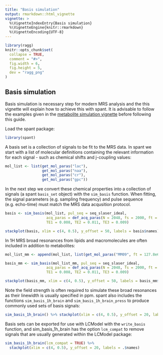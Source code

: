 ```yaml
---
title: "Basis simulation"
output: rmarkdown::html_vignette
vignette: >
  %\VignetteIndexEntry{Basis simulation}
  %\VignetteEngine{knitr::rmarkdown}
  %\VignetteEncoding{UTF-8}
---
```


```r
library(ragg)
knitr::opts_chunk$set(
  collapse = TRUE,
  comment = "#>",
  fig.width = 6,
  fig.height = 5,
  dev = "ragg_png"
)
```

## Basis simulation

Basis simulation is necessary step for modern MRS analysis and the this vignette will explain how to achieve this with spant. It is advisable to follow the examples given in the [metabolite simulation vignette](spant-metabolite-simulation.html) before following this guide.

Load the spant package:

```r
library(spant)
```

A basis set is a collection of signals to be fit to the MRS data. In spant we start with  a list of molecular definitions containing the relevant information for each signal - such as chemical shifts and j-coupling values:

```r
mol_list <- list(get_mol_paras("lac"),
                 get_mol_paras("naa"),
                 get_mol_paras("cr"),
                 get_mol_paras("gpc"))
```

In the next step we convert these chemical properties into a collection of signals (a spant `basis_set` object) with the `sim_basis` function. When fitting, the signal parameters (e.g. sampling frequency) and pulse sequence (e.g. echo-time) must match the MRS data acqusition protocol.

```r
basis <- sim_basis(mol_list, pul_seq = seq_slaser_ideal,
                   acq_paras = def_acq_paras(N = 2048, fs = 2000, ft = 127.8e6),
                   TE1 = 0.008, TE2 = 0.011, TE3 = 0.009)

stackplot(basis, xlim = c(4, 0.5), y_offset = 50, labels = basis$names)
```

In 1H MRS broad resonances from lipids and macromolecules are often included in addition to metabolites:

```r
mol_list_mm <- append(mol_list, list(get_mol_paras("MM09", ft = 127.8e6)))

basis_mm <- sim_basis(mol_list_mm, pul_seq = seq_slaser_ideal,
                   acq_paras = def_acq_paras(N = 2048, fs = 2000, ft = 127.8e6),
                   TE1 = 0.008, TE2 = 0.011, TE3 = 0.009)

stackplot(basis_mm, xlim = c(4, 0.5), y_offset = 50, labels = basis_mm$names)
```

Note the field strength is often required to simulate these broad resonances as their linewidth is usually specified in ppm. spant also includes the functions `sim_basis_1h_brain` and
`sim_basis_1h_brain_press` to produce commonly used sets of basis signals:

```r
sim_basis_1h_brain() %>% stackplot(xlim = c(4, 0.5), y_offset = 20, labels = .$names)
```

Basis sets can be exported for use with LCModel with the `write_basis` function, and sim_basis_1h_brain has the option `lcm_compat` to remove signals that are usually generated within the LCModel package:

```r
sim_basis_1h_brain(lcm_compat = TRUE) %>%
  stackplot(xlim = c(4, 0.5), y_offset = 20, labels = .$names)
```
